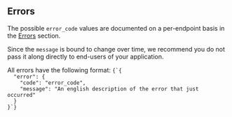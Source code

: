 
## Errors

The possible `error_code` values are documented on a per-endpoint basis in the [Errors](#errors/generic) section.

Since the `message` is bound to change over time, we recommend you do not pass it along directly to end-users of your application.

<Example>
  <span>All errors have the following format:</span>
  <Code lang="json">{`{
  "error": {
    "code": "error_code",
    "message": "An english description of the error that just occurred"
  }
}`}</Code>
</Example>
